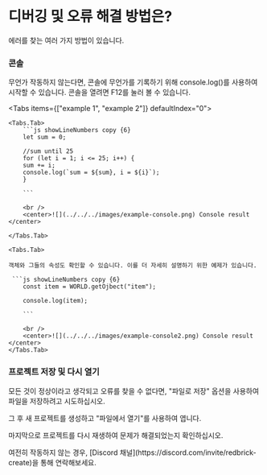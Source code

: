 
# 디버깅 및 오류 해결 방법은?

에러를 찾는 여러 가지 방법이 있습니다.

<Steps>

### 콘솔

무언가 작동하지 않는다면, 콘솔에 무언가를 기록하기 위해 console.log()를 사용하여 시작할 수 있습니다. 콘솔을 열려면 F12를 눌러 볼 수 있습니다.

<Tabs items={["example 1", "example 2"]} defaultIndex="0">

    <Tabs.Tab>
        ```js showLineNumbers copy {6}
        let sum = 0;

        //sum until 25
        for (let i = 1; i <= 25; i++) {
        sum += i;
        console.log(`sum = ${sum}, i = ${i}`);
        }

        ```

        <br />
        <center>![](../../../images/example-console.png) Console result </center>

    </Tabs.Tab>

    <Tabs.Tab>

    객체와 그들의 속성도 확인할 수 있습니다. 이를 더 자세히 설명하기 위한 예제가 있습니다.

     ```js showLineNumbers copy {6}
        const item = WORLD.getOjbect("item");

        console.log(item);

        ```

        <br />
        <center>![](../../../images/example-console2.png) Console result </center>
    </Tabs.Tab>

</Tabs>

### 프로젝트 저장 및 다시 열기

모든 것이 정상이라고 생각되고 오류를 찾을 수 없다면, "파일로 저장" 옵션을 사용하여 파일을 저장하려고 시도하십시오.

그 후 새 프로젝트를 생성하고 "파일에서 열기"를 사용하여 엽니다.

마지막으로 프로젝트를 다시 재생하여 문제가 해결되었는지 확인하십시오.

<Callout type="error">
  여전히 작동하지 않는 경우, [Discord 채널](https://discord.com/invite/redbrick-create)을 통해 연락해보세요.
</Callout>
</Steps>
